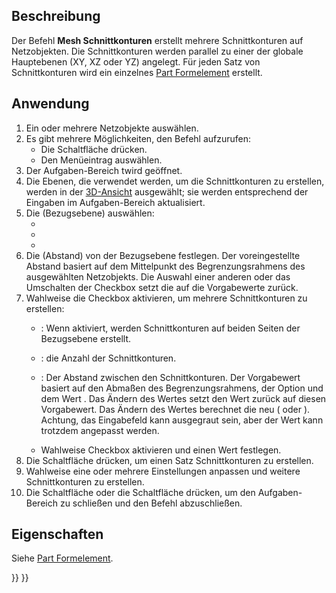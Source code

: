 <languages/>

{{Docnav/de
|[[Mesh_SectionByPlane/de|SectionByPlane]]
|[[Mesh_Merge/de|Zusammenführen]]
|[[Mesh_Workbench/de|Mesh]]
|IconL=Mesh_SectionByPlane.svg
|IconR=Mesh_Merge.svg
|IconC=Workbench_Mesh.svg
}}

{{GuiCommand/de
|Name=Mesh CrossSections
|Name/de=Mesh Schnittkonturen
|MenuLocation=Netze → Schneiden → Schnitte...
|Workbenches=[[Mesh_Workbench/de|Mesh]]
|Version=0.19
|SeeAlso=[[Mesh_SectionByPlane/de|Mesh SchnittMitEbene]]
}}

<span id="Description"></span>
==Beschreibung==

Der Befehl '''Mesh Schnittkonturen''' erstellt mehrere Schnittkonturen auf Netzobjekten. Die Schnittkonturen werden parallel zu einer der globale Hauptebenen (XY, XZ oder YZ) angelegt. Für jeden Satz von Schnittkonturen wird ein einzelnes [[Part_Feature/de|Part Formelement]] erstellt.

<span id="Usage"></span>
==Anwendung==

# Ein oder mehrere Netzobjekte auswählen.
# Es gibt mehrere Möglichkeiten, den Befehl aufzurufen:
#* Die Schaltfläche {{Button|[[Image:Mesh_CrossSections.svg|16px]] [[Mesh_CrossSections/de|Schnitte...]]}} drücken.
#* Den Menüeintrag {{MenuCommand|Vetze → Schneiden → [[Image:Mesh_CrossSections.svg|16px]] Schnitte...}} auswählen.
# Der Aufgaben-Bereich {{MenuCommand|Schnitte}} twird geöffnet.
# Die Ebenen, die verwendet werden, um die Schnittkonturen zu erstellen, werden in der [[3D_view/de|3D-Ansicht]] ausgewählt; sie werden entsprechend der Eingaben im Aufgaben-Bereich aktualisiert.
# Die {{MenuCommand|Führungsebene}} (Bezugsebene) auswählen:
#* {{MenuCommand|XY}}
#* {{MenuCommand|XZ}}
#* {{MenuCommand|YZ}}
# Die {{MenuCommand|Position}} (Abstand) von der Bezugsebene festlegen. Der voreingestellte Abstand basiert auf dem Mittelpunkt des Begrenzungsrahmens des ausgewählten Netzobjekts. Die Auswahl einer anderen {{MenuCommand|Führungsebene}} oder das Umschalten der Checkbox {{MenuCommand|Schnitte}} setzt die {{MenuCommand|Positon}} auf die Vorgabewerte zurück.
# Wahlweise die Checkbox {{MenuCommand|Schnitte}} aktivieren, um mehrere Schnittkonturen zu erstellen:
#* {{MenuCommand|Beidseitig}}: Wenn aktiviert, werden Schnittkonturen auf beiden Seiten der Bezugsebene erstellt.
#* {{MenuCommand|Anzahl}}: die Anzahl der Schnittkonturen.
#* {{MenuCommand|Entfernung}}: Der Abstand zwischen den Schnittkonturen. Der Vorgabewert basiert auf den Abmaßen des Begrenzungsrahmens, der Option {{MenuCommand|Beidseitig}} und dem Wert {{MenuCommand|Anzahl}}. Das Ändern des Wertes  {{MenuCommand|Anzahl}} setzt den Wert {{MenuCommand|Entfernung}} zurück auf diesen Vorgabewert. Das Ändern des Wertes {{MenuCommand|Beidseiteg}} berechnet die  {{MenuCommand|Entfernung}} neu ({{value|*2.0}} oder {{value|*0.5}}). Achtung, das Eingabefeld kann ausgegraut sein, aber der Wert kann trotzdem angepasst werden.
#* Wahlweise Checkbox {{MenuCommand|Kanten verbinden, wenn die Distanz kleiner ist als}} aktivieren und einen Wert festlegen.
# Die Schaltfläche {{button|Anwenden}} drücken, um einen Satz Schnittkonturen zu erstellen.
# Wahlweise eine oder mehrere Einstellungen anpassen und weitere Schnittkonturen zu erstellen.
# Die Schaltfläche {{button|OK}} oder die Schaltfläche {{button|Abbrechen}} drücken, um den Aufgaben-Bereich zu schließen und den Befehl abzuschließen.

<span id="Properties"></span>
==Eigenschaften==

Siehe [[Part_Feature/de|Part Formelement]].


{{Docnav/de
|[[Mesh_SectionByPlane/de|SectionByPlane]]
|[[Mesh_Merge/de|Zusammenführen]]
|[[Mesh_Workbench/de|Mesh]]
|IconL=Mesh_SectionByPlane.svg
|IconR=Mesh_Merge.svg
|IconC=Workbench_Mesh.svg
}}

{{Mesh Tools navi{{#translation:}}}}
{{Userdocnavi{{#translation:}}}}